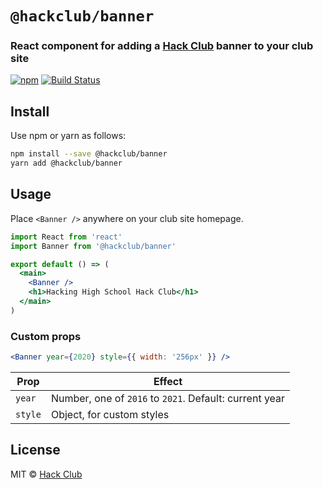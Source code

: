 
<Banner />

# `@hackclub/banner`

### React component for adding a [Hack Club](https://hackclub.com) banner to your club site

[![npm](https://img.shields.io/npm/v/@hackclub/banner.svg)](https://www.npmjs.com/package/@hackclub/banner) [![Build Status](https://travis-ci.org/hackclub/banner.svg?branch=master)](https://travis-ci.org/hackclub/banner)

## Install

Use npm or yarn as follows:

```bash
npm install --save @hackclub/banner
yarn add @hackclub/banner
```

## Usage

Place `<Banner />` anywhere on your club site homepage.

```jsx
import React from 'react'
import Banner from '@hackclub/banner'

export default () => (
  <main>
    <Banner />
    <h1>Hacking High School Hack Club</h1>
  </main>
)
```

### Custom props

```jsx
<Banner year={2020} style={{ width: '256px' }} />
```

| Prop    | Effect                                                 |
| ------- | ------------------------------------------------------ |
| `year`  | Number, one of `2016` to `2021`. Default: current year |
| `style` | Object, for custom styles                              |

## License

MIT © [Hack Club](https://hackclub.com)

